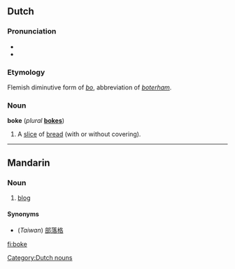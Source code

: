 ==Dutch==

===Pronunciation===
* {{IPA|/bˈoːkə/}}
* {{rhymes|nl|oːkə}}

===Etymology===
Flemish diminutive form of ''[[bo#Dutch|bo]]'', abbreviation of ''[[boterham]]''.

===Noun===
'''boke''' {{n}} (''plural'' '''[[bokes]]''')

# {{context|Flemish|child language}} A [[slice]] of [[bread]] (with or without covering).

[[Category:Dutch nouns]]

----

==Mandarin==

===Noun===
{{cmn-noun|p|pin=bókè|pint=bo2ke4|tas=博客}}

# [[blog]]

====Synonyms====
*(''Taiwan'') [[部落格]]

[[fi:boke]]